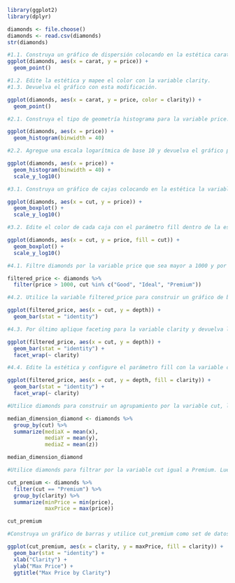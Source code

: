 ```{r}
library(ggplot2)
library(dplyr)
```

```{r}
diamonds <- file.choose()
diamonds <- read.csv(diamonds)
str(diamonds)
```
```{r}
#1.1. Construya un gráfico de dispersión colocando en la estética carat (eje x) versus price (eje y), luego devuelva el gráfico.
ggplot(diamonds, aes(x = carat, y = price)) +
  geom_point()
```

```{r}
#1.2. Edite la estética y mapee el color con la variable clarity.
#1.3. Devuelva el gráfico con esta modificación.

ggplot(diamonds, aes(x = carat, y = price, color = clarity)) +
  geom_point()
```
```{r}
#2.1. Construya el tipo de geometría histograma para la variable price. Configure el parámetro bins con el valor 40 y devuelva el gráfico.

ggplot(diamonds, aes(x = price)) +
  geom_histogram(binwidth = 40)
```
```{r}
#2.2. Agregue una escala logarítmica de base 10 y devuelva el gráfico para ver la diferencia.

ggplot(diamonds, aes(x = price)) +
  geom_histogram(binwidth = 40) +
  scale_y_log10()

```

```{r}
#3.1. Construya un gráfico de cajas colocando en la estética la variable cut (eje x) versus price (eje y). Agregue una escala logarítmica por defecto y por último devuelva el gráfico.

ggplot(diamonds, aes(x = cut, y = price)) +
  geom_boxplot() +
  scale_y_log10()

```
```{r}
#3.2. Edite el color de cada caja con el parámetro fill dentro de la estética y asignando la variable cut. Por último devuelva el gráfico.

ggplot(diamonds, aes(x = cut, y = price, fill = cut)) +
  geom_boxplot() +
  scale_y_log10()

```
```{r}
#4.1. Filtre diamonds por la variable price que sea mayor a 1000 y por cut que contenga las categorías Good, Ideal y Premium. Luego asigne el resultado a la variable filtered_price. Dado que cut debe tomar en cuenta tres categorías específicas puede hacer uso del pipe %in% , a continuación un ejemplo de su uso:

filtered_price <- diamonds %>%
  filter(price > 1000, cut %in% c("Good", "Ideal", "Premium"))

```
```{r}
#4.2. Utilice la variable filtered_price para construir un gráfico de barras, en la estética configure x = cut, y = depth.

ggplot(filtered_price, aes(x = cut, y = depth)) +
  geom_bar(stat = "identity")

```
```{r}
#4.3. Por último aplique faceting para la variable clarity y devuelva la parcela de gráficos.

ggplot(filtered_price, aes(x = cut, y = depth)) +
  geom_bar(stat = "identity") +
  facet_wrap(~ clarity)

```
```{r}
#4.4. Edite la estética y configure el parámetro fill con la variable clarity. Luego devuelva la parcela de gráficos con esta modificación.

ggplot(filtered_price, aes(x = cut, y = depth, fill = clarity)) +
  geom_bar(stat = "identity") +
  facet_wrap(~ clarity)

```
```{r}
#Utilice diamonds para construir un agrupamiento por la variable cut, luego aplique summarize para encontrar la media de las variables x, y, z (los nombres de los valores sumarizados serán mediaX, mediaY, mediaZ, respectivamente). Asigne el resultado a la variable median_dimension_diamond, por último imprima la variable.

median_dimension_diamond <- diamonds %>%
  group_by(cut) %>%
  summarize(mediaX = mean(x),
            mediaY = mean(y),
            mediaZ = mean(z))

median_dimension_diamond

```
```{r}
#Utilice diamonds para filtrar por la variable cut igual a Premium. Luego agrupe por la variable clarity y utilice summarize para encontrar minimo y maximo de price (los nombres de los valores sumarizados serán minPrice y maxPrice, respectivamente) Asigne el resultado a la variable cut_premium e imprima el valor de la variable.

cut_premium <- diamonds %>%
  filter(cut == "Premium") %>%
  group_by(clarity) %>%
  summarize(minPrice = min(price),
            maxPrice = max(price))

cut_premium
```
```{r}
#Construya un gráfico de barras y utilice cut_premium como set de datos, configure x=clarity, y=maxPrice y el color de relleno (fill) con la variable clarity. Por último devuelva el gráfico.

ggplot(cut_premium, aes(x = clarity, y = maxPrice, fill = clarity)) +
  geom_bar(stat = "identity") +
  xlab("Clarity") +
  ylab("Max Price") +
  ggtitle("Max Price by Clarity") 
  
```


